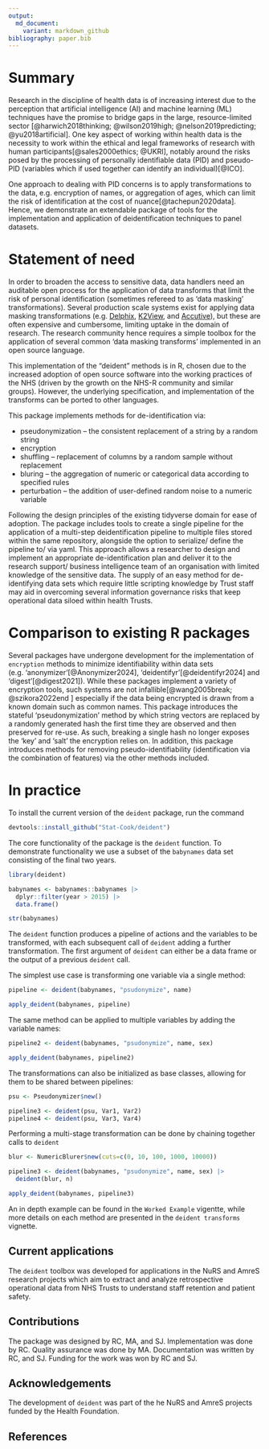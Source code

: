 ```yaml
---
output: 
  md_document:
    variant: markdown_github
bibliography: paper.bib
---
```


# Summary

Research in the discipline of health data is of increasing interest due to the 
perception that artificial intelligence (AI) and machine learning (ML) 
techniques have the promise to bridge gaps in the large, resource-limited 
sector [@harwich2018thinking; @wilson2019high; @nelson2019predicting; @yu2018artificial].  One key aspect of working within health data is the necessity to work  within the ethical and legal frameworks of research with human participants[@sales2000ethics; @UKRI], notably around the risks posed by the processing of personally identifiable data (PID) and pseudo-PID (variables which if used together can identify an individual)[@ICO].  

One approach to dealing with PID concerns is to apply transformations to the data, e.g. encryption of names, or aggregation of ages, which  can limit the risk of identification  at the cost of nuance[@tachepun2020data].   Hence, we demonstrate an extendable package of tools for the implementation  and application of deidentification techniques to panel datasets.

# Statement of need

In order to broaden the access to sensitive data, data handlers need an auditable open process for the application of data transforms that limit the risk of personal identification (sometimes refereed to as 'data masking' transformations).  Several production scale systems exist for applying data masking transformations (e.g. [Delphix](https://www.delphix.com/), [K2View](https://www.k2view.com), and [Accutive](https://accutive.com/)), but these are often expensive and cumbersome, limiting uptake in the domain of research.  The research community hence requires a simple toolbox for the application of several common 'data masking transforms' implemented  in an open source language.

This implementation of the "deident" methods is in R, chosen due to the increased adoption of open source software into the working practices of the NHS (driven by the growth on the NHS-R community and similar groups).  However, the underlying specification, and implementation of the transforms can be ported to other languages.

This package implements methods for de-identification via:

*	pseudonymization – the consistent replacement of a string by a random string
*	encryption 
*	shuffling – replacement of columns by a random sample without replacement
*	bluring – the aggregation of numeric or categorical data according to specified rules
*	perturbation – the addition of user-defined random noise to a numeric variable

Following the design principles of the existing tidyverse domain for ease of 
adoption.  The package includes tools to create a single pipeline for the 
application of a multi-step deidentification pipeline to multiple files 
stored within the same repository, alongside the option to serialize/ define 
the pipeline to/ via yaml.  This approach allows a researcher to design and 
implement an appropriate de-identification plan and deliver it to the research 
support/ business intelligence team of an organisation with limited knowledge 
of the sensitive data.  The supply of an easy method for de-identifying data
sets which require little scripting knowledge by Trust staff may aid in 
overcoming several information governance risks that keep operational data 
siloed within health Trusts.  

# Comparison to existing R packages

Several packages have undergone development for the implementation of `encryption` methods to minimize identifiability within data sets (e.g. 'anonymizer'[@Anonymizer2024], 'deidentifyr'[@deidentifyr2024] and 'digest'[@digest2021]).  While these packages implement a variety of encryption tools, such systems are not infallible[@wang2005break; @szikora2022end ] especially if the data being encrypted is drawn from a known domain such as common names.  This package introduces the stateful 'pseudonymization' method by which string vectors are replaced by a randomly generated hash the first time they are observed and then preserved for re-use.  As such, breaking a single hash no longer exposes the 'key' and 'salt' the encryption relies on.  In addition, this package introduces methods for removing pseudo-identifiability (identification via the combination of features) via the other methods included.
 
# In practice

To install the current version of the `deident` package, run the command

``` r
devtools::install_github("Stat-Cook/deident")
```

The core functionality of the package is the `deident` function. To demonstrate functionality we use a subset of the `babynames` data set consisting of the final two years.  

``` r
library(deident)

babynames <- babynames::babynames |> 
  dplyr::filter(year > 2015) |> 
  data.frame()

str(babynames)
```


The `deident` function produces a pipeline of actions and the variables to be transformed, with each subsequent call of `deident` adding a further transformation.    The first argument of `deident` can either be a data frame or the output of a previous `deident` call.

The simplest use case is  transforming one variable via a single method:

``` r
pipeline <- deident(babynames, "psudonymize", name)

apply_deident(babynames, pipeline)

```

The same method can be applied to multiple variables by adding the variable names:

``` r
pipeline2 <- deident(babynames, "psudonymize", name, sex)

apply_deident(babynames, pipeline2)
```



The transformations can also be initialized as base classes, allowing for them to be shared between pipelines:

``` r
psu <- Pseudonymizer$new()

pipeline3 <- deident(psu, Var1, Var2)
pipeline4 <- deident(psu, Var3, Var4)

```


Performing a multi-stage transformation can be done by chaining together calls to `deident`

``` r
blur <- NumericBlurer$new(cuts=c(0, 10, 100, 1000, 10000))

pipeline3 <- deident(babynames, "psudonymize", name, sex) |>
  deident(blur, n)

apply_deident(babynames, pipeline3)
```

An in depth example can be found in the `Worked Example` vigentte, while 
more details on each method are presented in the `deident transforms` vignette.

## Current applications

The `deident` toolbox was developed for applications in the NuRS and AmreS research projects which aim to extract and analyze retrospective operational data from NHS Trusts to understand staff retention and patient safety.  

## Contributions

The package was designed by RC, MA, and SJ.  Implementation was done by RC. Quality assurance was done by MA.  Documentation was written by RC, and SJ.  Funding for the work was won by RC and SJ.

## Acknowledgements

The development of `deident` was part of the he NuRS and AmreS projects funded by the Health Foundation.

## References

